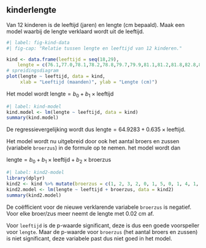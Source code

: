 ## kinderlengte

Van 12 kinderen is de leeftijd (jaren) en lengte (cm bepaald). Maak een model waarbij de lengte verklaard wordt uit de leeftijd.

```r
#| label: fig-kind-data
#| fig-cap: "Relatie tussen lengte en leeftijd van 12 kinderen."

kind <- data.frame(leeftijd = seq(18,29),
    lengte = c(76.1,77.0,78.1,78.2,78.8,79.7,79.9,81.1,81.2,81.8,82.8,83.5))
# spreidingsdiagram
plot(lengte ~ leeftijd, data = kind,
	 xlab = "Leeftijd (maanden)", ylab = "Lengte (cm)")
```

Het model wordt $\text{lengte} = b_0 + b_1\times\text{leeftijd}$

```r
#| label: kind-model
kind.model <- lm(lengte ~ leeftijd, data = kind)
summary(kind.model)
```

De regressievergelijking wordt dus $\text{lengte} = 64.9283 + 0.635\times\text{leeftijd}$.

Het model wordt nu uitgebreid door ook het aantal broers en zussen (variabele `broerzus`) in de formule op te nemen. het model wordt dan

$\text{lengte} = b_0 + b_1\times\text{leeftijd} + b_2\times\text{broerzus}$

```r
#| label: kind2-model
library(dplyr)
kind2 <- kind %>% mutate(broerzus = c(1, 2, 3, 2, 0, 1, 5, 0, 1, 4, 1, 5))
kind2.model <- lm(lengte ~ leeftijd + broerzus, data = kind2)
summary(kind2.model)
```

De coëfficient voor de nieuwe verklarende variabele `broerzus` is negatief. Voor elke broer/zus meer neemt de lengte met 0.02 cm af.

Voor `leeftijd` is de p-waarde significant, deze is dus een goede voorspeller voor `lengte`. Maar de p-waarde voor `broerzus` (het aantal broers en zussen) is niet significant, deze variabele past dus niet goed in het model.
